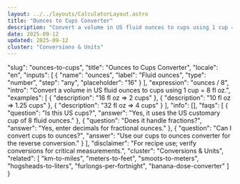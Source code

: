 ```yaml
---
layout: ../../layouts/CalculatorLayout.astro
title: "Ounces to Cups Converter"
description: "Convert a volume in US fluid ounces to cups using 1 cup = 8 fl oz."
date: 2025-09-12
updated: 2025-09-12
cluster: "Conversions & Units"
---
```


  "slug": "ounces-to-cups",
  "title": "Ounces to Cups Converter",
  "locale": "en",
  "inputs": [
    {
      "name": "ounces",
      "label": "Fluid ounces",
      "type": "number",
      "step": "any",
      "placeholder": "16"
    }
  ],
  "expression": "ounces / 8",
  "intro": "Convert a volume in US fluid ounces to cups using 1 cup = 8 fl oz.",
  "examples": [
    {
      "description": "16 fl oz ⇒ 2 cups"
    },
    {
      "description": "10 fl oz ⇒ 1.25 cups"
    },
    {
      "description": "32 fl oz ⇒ 4 cups"
    }
  ],
  "info": [],
  "faqs": [
    {
      "question": "Is this US cups?",
      "answer": "Yes, it uses the US customary cup of 8 fluid ounces."
    },
    {
      "question": "Does it handle fractions?",
      "answer": "Yes, enter decimals for fractional ounces."
    },
    {
      "question": "Can I convert cups to ounces?",
      "answer": "Use our cups to ounces converter for the reverse conversion."
    }
  ],
  "disclaimer": "For recipe use; verify conversions for critical measurements.",
  "cluster": "Conversions & Units",
  "related": [
    "km-to-miles",
    "meters-to-feet",
    "smoots-to-meters",
    "hogsheads-to-liters",
    "furlongs-per-fortnight",
    "banana-dose-converter"
  ]
}

<Calculator schema={schema} />
